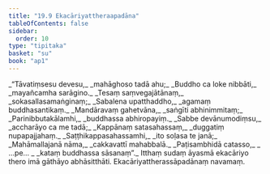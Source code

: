 ```yaml
---
title: "19.9 Ekacāriyattheraapadāna"
tableOfContents: false
sidebar:
  order: 10
type: "tipitaka"
basket: "su"
book: "ap1"
---
```



<DynamicBreadcrumb />

<Division number="51" book="ap1">

<Paragraph number="2647" type="verses" book="ap1">
_“Tāvatiṃsesu devesu,_  
_mahāghoso tadā ahu;_  
_Buddho ca loke nibbāti,_  
_mayañcamha sarāgino._  

</Paragraph>

</Division>
<Division number="52" book="ap1">

<Paragraph number="2648" type="verses" book="ap1">
_Tesaṃ saṃvegajātānaṃ,_  
_sokasallasamaṅginaṃ;_  
_Sabalena upatthaddho,_  
_agamaṃ buddhasantikaṃ._  

</Paragraph>

</Division>
<Division number="53" book="ap1">

<Paragraph number="2649" type="verses" book="ap1">
_Mandāravaṃ gahetvāna,_  
_saṅgīti abhinimmitaṃ;_  
_Parinibbutakālamhi,_  
_buddhassa abhiropayiṃ._  

</Paragraph>

</Division>
<Division number="54" book="ap1">

<Paragraph number="2650" type="verses" book="ap1">
_Sabbe devānumodiṃsu,_  
_accharāyo ca me tadā;_  
_Kappānaṃ satasahassaṃ,_  
_duggatiṃ nupapajjahaṃ._  

</Paragraph>

</Division>
<Division number="55" book="ap1">

<Paragraph number="2651" type="verses" book="ap1">
_Saṭṭhikappasahassamhi,_  
_ito soḷasa te janā;_  
_Mahāmallajanā nāma,_  
_cakkavattī mahabbalā._  

</Paragraph>

</Division>
<Division number="56" book="ap1">

<Paragraph number="2652" type="verses" book="ap1">
_Paṭisambhidā catasso,_  
_ …pe… _  
_kataṃ buddhassa sāsanaṃ”._  

</Paragraph>

<Paragraph number="2653" book="ap1">
Itthaṃ sudaṃ āyasmā ekacāriyo thero imā gāthāyo abhāsitthāti.

</Paragraph>
</Division>

<Paragraph number="2654" type="center" book="ap1">
Ekacāriyattherassāpadānaṃ navamaṃ.
</Paragraph>